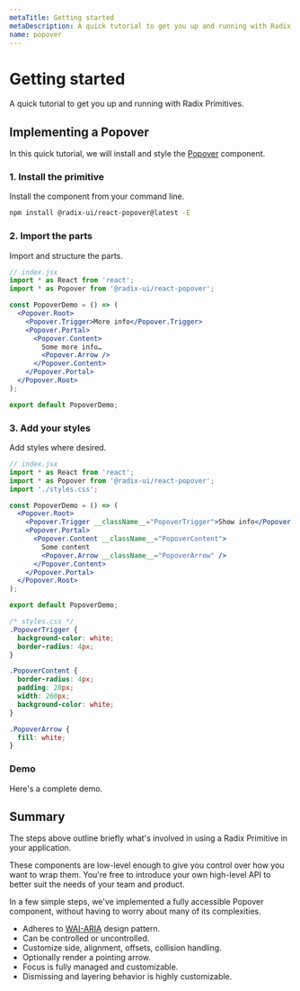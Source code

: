 ```yaml
---
metaTitle: Getting started
metaDescription: A quick tutorial to get you up and running with Radix Primitives.
name: popover
---
```


# Getting started

<Description>
  A quick tutorial to get you up and running with Radix Primitives.
</Description>

## Implementing a Popover

In this quick tutorial, we will install and style the [Popover](../components/popover) component.

### 1. Install the primitive

Install the component from your command line.

```bash
npm install @radix-ui/react-popover@latest -E
```

### 2. Import the parts

Import and structure the parts.

```jsx line=3,6-14
// index.jsx
import * as React from 'react';
import * as Popover from '@radix-ui/react-popover';

const PopoverDemo = () => (
  <Popover.Root>
    <Popover.Trigger>More info</Popover.Trigger>
    <Popover.Portal>
      <Popover.Content>
        Some more info…
        <Popover.Arrow />
      </Popover.Content>
    </Popover.Portal>
  </Popover.Root>
);

export default PopoverDemo;
```

### 3. Add your styles

Add styles where desired.

```jsx line=4,8,10,12
// index.jsx
import * as React from 'react';
import * as Popover from '@radix-ui/react-popover';
import './styles.css';

const PopoverDemo = () => (
  <Popover.Root>
    <Popover.Trigger __className__="PopoverTrigger">Show info</Popover.Trigger>
    <Popover.Portal>
      <Popover.Content __className__="PopoverContent">
        Some content
        <Popover.Arrow __className__="PopoverArrow" />
      </Popover.Content>
    </Popover.Portal>
  </Popover.Root>
);

export default PopoverDemo;
```

```css
/* styles.css */
.PopoverTrigger {
  background-color: white;
  border-radius: 4px;
}

.PopoverContent {
  border-radius: 4px;
  padding: 20px;
  width: 260px;
  background-color: white;
}

.PopoverArrow {
  fill: white;
}
```

### Demo

Here's a complete demo.

<HeroContainer>
  <GettingStartedDemo />
</HeroContainer>

<HeroCodeBlock folder="GettingStarted" cssLib="css" />

## Summary

The steps above outline briefly what's involved in using a Radix Primitive in your application.

These components are low-level enough to give you control over how you want to wrap them. You're free to introduce your own high-level API to better suit the needs of your team and product.

In a few simple steps, we've implemented a fully accessible Popover component, without having to worry about many of its complexities.

- Adheres to [WAI-ARIA](https://www.w3.org/WAI/ARIA/apg/patterns/dialog-modal) design pattern.
- Can be controlled or uncontrolled.
- Customize side, alignment, offsets, collision handling.
- Optionally render a pointing arrow.
- Focus is fully managed and customizable.
- Dismissing and layering behavior is highly customizable.
